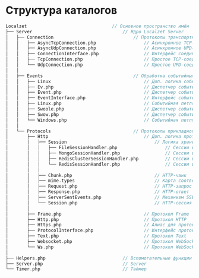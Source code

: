
# Структура каталогов

```php
Localzet                                // Основное пространство имён
├── Server                                  // Ядро Localzet Server
│   ├── Connection                              // Протоколы транспортного уровня
│   │   ├── AsyncTcpConnection.php                  // Асинхронное TCP-соединение
│   │   ├── AsyncUdpConnection.php                  // Асинхронное UPD-соединение
│   │   ├── ConnectionInterface.php                 // Интерфейс соединения
│   │   ├── TcpConnection.php                       // Простое TCP-соединения
│   │   └── UdpConnection.php                       // Простое UPD-соединения
│   │
│   ├── Events                                  // Обработка событийных петель
│   │   ├── Linux                                   // Доп. логика событийной петли Linux
│   │   ├── Ev.php                                  // Диспетчер событий Libev
│   │   ├── Event.php                               // Диспетчер событий Libevent
│   │   ├── EventInterface.php                      // Интерфейс событийной петли
│   │   ├── Linux.php                               // Событийная петля Linux (libuv / libev / libevent)
│   │   ├── Swoole.php                              // Диспетчер событий Swoole
│   │   ├── Swow.php                                // Диспетчер событий Swow
│   │   └── Windows.php                             // Событийная петля Windows (select)
│   │
│   └── Protocols                               // Протоколы прикладного уровня
│       ├── Http                                    // Доп. логика протокола HTTP
│       │   ├── Session                                 // Логика хранения сессий
│       │   │   ├── FileSessionHandler.php                  // Сессии в файлах
│       │   │   ├── MongoSessionHandler.php                 // Сессии в MongoDB
│       │   │   ├── RedisClusterSessionHandler.php          // Сессии в RedisCluster
│       │   │   └── RedisSessionHandler.php                 // Сессии в Redis
│       │   │
│       │   ├── Chunk.php                               // HTTP-чанк
│       │   ├── mime.types                              // Карта соответствия mime-типов
│       │   ├── Request.php                             // HTTP-запрос
│       │   ├── Response.php                            // HTTP-ответ
│       │   ├── ServerSentEvents.php                    // Механизм SSE
│       │   └── Session.php                             // HTTP-сессия
│       │
│       ├── Frame.php                               // Протокол Frame
│       ├── Http.php                                // Протокол HTTP
│       ├── Https.php                               // Алиас для протокола HTTP
│       ├── ProtocolInterface.php                   // Интерфейс протокола
│       ├── Text.php                                // Протокол Text
│       ├── Websocket.php                           // Протокол WebSocket-сервера
│       └── Ws.php                                  // Протокол WebSocket-клиента
│
├── Helpers.php                             // Вспомогательные функции
├── Server.php                              // Server
└── Timer.php                               // Таймер
```

[//]: # ( ## Основное пространство имён &#40;`localzet`&#41;)

[//]: # ()
[//]: # (Localzet Server - проект Localzet Group, поэтому использует основное пространство имён `localzet\...`)

[//]: # (### `localzer\Server` - Основной класс управления сервером)

[//]: # (Содержит как статические свойства и методы, так и динамические.)

[//]: # ()
[//]: # (- Статические свойства и методы распространяются на все экземпляры Localzet Server.)

[//]: # ()
[//]: # (    Например свойство `Server::$logFile` устанавливает файл логов для всех последующих экземпляров сервера)

[//]: # (### `localzer\Timer` - Класс управления таймером)


